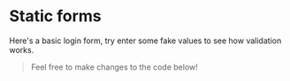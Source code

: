
# Static forms

Here's a basic login form, try enter some fake values to see how validation works.

> Feel free to make changes to the code below!

<Example />

